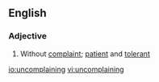 ==English==

===Adjective===
{{en-adj}}

# Without [[complaint]]; [[patient]] and [[tolerant]]

[[io:uncomplaining]]
[[vi:uncomplaining]]